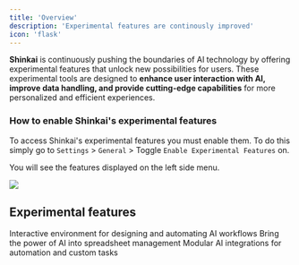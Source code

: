 ```yaml
---
title: 'Overview'
description: 'Experimental features are continously improved'
icon: 'flask'
---
```


**Shinkai** is continuously pushing the boundaries of AI technology by offering experimental features that unlock new possibilities for users. 
These experimental tools are designed to **enhance user interaction with AI, improve data handling, and provide cutting-edge capabilities** for more personalized and efficient experiences. 


### How to enable Shinkai's experimental features

To access Shinkai's experimental features you must enable them. To do this simply go to `Settings` > `General` > Toggle `Enable Experimental Features` on.

You will see the features displayed on the left side menu. 

<Frame>
  <img src="/images/enable-exp.jpg"  style={{ borderRadius: '0.5rem' }}/>
</Frame>

## Experimental features

<CardGroup cols={3}>
  <Card
    title="Workflow Playground"
    icon="sitemap"
    href="/advanced/workflows"
  >
    Interactive environment for designing and automating AI workflows
  </Card>
  <Card
    title="Shinkai Sheets"
    icon="layer-group"
    href="/advanced/sheets"
  >
    Bring the power of AI into spreadsheet management
  </Card>
  <Card
    title="Shinkai Tools"
    icon="screwdriver-wrench"
    href="/advanced/tools"
  >
    Modular AI integrations for automation and custom tasks
  </Card>
</CardGroup>
